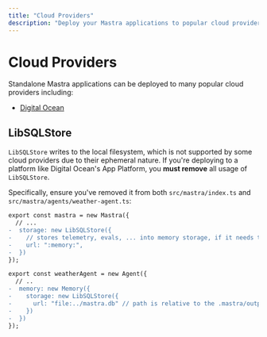 ```yaml
---
title: "Cloud Providers"
description: "Deploy your Mastra applications to popular cloud providers."
---
```


# Cloud Providers

Standalone Mastra applications can be deployed to many popular cloud providers including:

- [Digital Ocean](/docs/deployment/cloud-providers/digital-ocean)

## LibSQLStore

`LibSQLStore` writes to the local filesystem, which is not supported by some cloud providers due to their ephemeral nature. If you're deploying to a platform like Digital Ocean's App Platform, you **must remove** all usage of `LibSQLStore`.

Specifically, ensure you've removed it from both `src/mastra/index.ts` and `src/mastra/agents/weather-agent.ts`:


```diff filename="src/mastra/index.ts" showLineNumbers
export const mastra = new Mastra({
  // ...
-  storage: new LibSQLStore({
-    // stores telemetry, evals, ... into memory storage, if it needs to persist, change to file:../mastra.db
-    url: ":memory:",
-  })
});
```

``` diff filename="src/mastra/agents/weather-agent.ts" showLineNumbers
export const weatherAgent = new Agent({
  // ..
-  memory: new Memory({
-    storage: new LibSQLStore({
-      url: "file:../mastra.db" // path is relative to the .mastra/output directory
-    })
-  })
});
